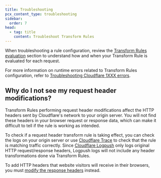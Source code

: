```yaml
---
title: Troubleshooting
pcx_content_type: troubleshooting
sidebar:
  order: 7
head:
  - tag: title
    content: Troubleshoot Transform Rules
---
```


When troubleshooting a rule configuration, review the [Transform Rules evaluation](/rules/transform/#transform-rules-evaluation) section to understand how and when your Transform Rule is evaluated for each request.

For more information on runtime errors related to Transform Rules configuration, refer to [Troubleshooting Cloudflare 1XXX errors](/support/troubleshooting/http-status-codes/cloudflare-1xxx-errors/).

## Why do I not see my request header modifications?

Transform Rules performing request header modifications affect the HTTP headers sent by Cloudflare's network to your origin server. You will not find these headers in your browser request or response data, which can make it difficult to tell if the rule is working as intended.

To check if a request header transform rule is taking effect, you can check the logs on your origin server or use [Cloudflare Trace](/fundamentals/trace-request/) to check that the rule is matching traffic correctly. Since [Cloudflare Logpush](/logs/about/) only logs original HTTP request/response headers, Logpush logs will not include any header transformations done via Transform Rules.

To add HTTP headers that website visitors will receive in their browsers, you must [modify the response headers](/rules/transform/response-header-modification/) instead.
